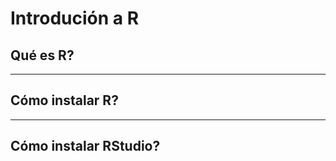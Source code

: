 # Introdución a R {#rc2_part1}

## Qué es R?


---


## Cómo instalar R?


---


## Cómo instalar RStudio?